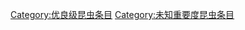 {{emptycat}}
{{昆虫条目统计表}}

[[Category:优良级昆虫条目|Category:优良级昆虫条目]]
[[Category:未知重要度昆虫条目|Category:未知重要度昆虫条目]]